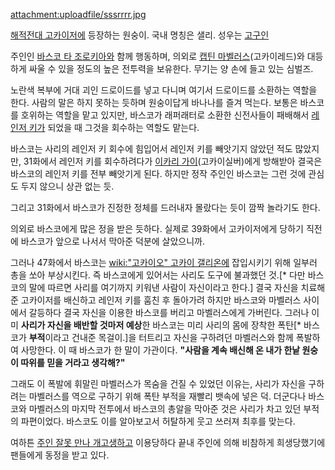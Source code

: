 attachment:uploadfile/sssrrrr.jpg

[[해적전대 고카이저]]에 등장하는 원숭이. 국내 명칭은 샐리. 성우는 [[고구인]]

주인인 [[바스코 타 조로키아]]와 함께 행동하며, 의외로 [[캡틴 마벨러스]](고카이레드)와 대등하게 싸울 수 있을 정도의 높은 전투력을 보유한다. 무기는 양 손에 들고 있는 심벌즈.

노란색 복부에 거대 괴인 드로이드를 넣고 다니며 여기서 드로이드를 소환하는 역할을 한다. 사람의 말은 하지 못하는 듯하며 원숭이답게 바나나를 즐겨 먹는다. 보통은 바스코를 호위하는 역할을 맡고 있지만, 바스코가 래퍼래터로 소환한 신전사들이 패배해서 [[레인저 키]]가 되었을 때 그것을 회수하는 역할도 맡는다.

바스코는 사리의 레인저 키 회수에 힘입어서 레인저 키를 빼앗기지 않았던 적도 많았지만, 31화에서 레인저 키를 회수하려다가 [[이카리 가이]](고카이실버)에게 방해받아 결국은 바스코의 레인저 키를 전부 빼앗기게 된다. 하지만 정작 주인인 바스코는 그런 것에 관심도 두지 않으니 상관 없는 듯.

그리고 31화에서 바스코가 진정한 정체를 드러내자 몰랐다는 듯이 깜짝 놀라기도 한다. 

의외로 바스코에게 많은 정을 받은 듯하다. 실제로 39화에서 고카이저에게 당하기 직전에 바스코가 앞으로 나서서 막아준 덕분에 살았으니까.

그러나 47화에서 바스코는 [[wiki:"고카이오" 고카이 갤리온]]에 잡입시키기 위해 일부러 총을 쏘아 부상시킨다. 즉 바스코에게 있어서는 사리도 도구에 불과했던 것.[* 다만 바스코의 말에 따르면 사리를 여기까지 키워낸 사람이 자신이라고 한다.] 결국 자신을 치료해 준 고카이저를 배신하고 레인저 키를 훔친 후 돌아가려 하지만 바스코와 마벨러스 사이에서 갈등하다 결국 자신을 이용한 바스코를 버리고 마벨러스에게 가버린다. 그러나 이미 '''사리가 자신을 배반할 것마저 예상'''한 바스코는 미리 사리의 몸에 장착한 폭탄[* 바스코가 '''부적'''이라고 건내준 목걸이.]을 터트리고 자신을 구하려던 마벨러스와 함께 폭발하여 사망한다. 이 때 바스코가 한 말이 가관이다. '''"사람을 계속 배신해 온 내가 한낱 원숭이 따위를 믿을 거라고 생각해?"'''

그래도 이 폭발에 휘말린 마벨러스가 목숨을 건질 수 있었던 이유는, 사리가 자신을 구하려는 마벨러스를 역으로 구하기 위해 폭탄 부적을 재빨리 뱃속에 넣은 덕. 더군다나 바스코와 마벨러스의 마지막 전투에서 바스코의 총알을 막아준 것은 사리가 차고 있던 부적의 파편이었다. 바스코도 이를 알아보고서 허탈하게 웃고 쓰러져 최후를 맞는다.

여하튼 [[주인 잘못 만나 개고생]]하고 이용당하다 끝내 주인에 의해 비참하게 희생당했기에 팬들에게 동정을 받고 있다.
